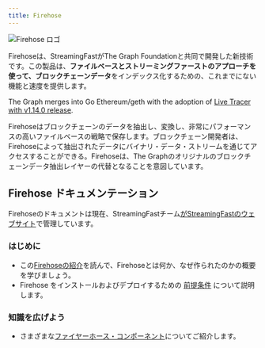 ```yaml
---
title: Firehose
---
```


![Firehose ロゴ](/img/firehose-logo.png)

Firehoseは、StreamingFastがThe Graph Foundationと共同で開発した新技術です。この製品は、**ファイルベースとストリーミングファーストのアプローチを使って、ブロックチェーンデータ**をインデックス化するための、これまでにない機能と速度を提供します。

The Graph merges into Go Ethereum/geth with the adoption of [Live Tracer with v1.14.0 release](https://github.com/ethereum/go-ethereum/releases/tag/v1.14.0).

Firehoseはブロックチェーンのデータを抽出し、変換し、非常にパフォーマンスの高いファイルベースの戦略で保存します。ブロックチェーン開発者は、Firehoseによって抽出されたデータにバイナリ・データ・ストリームを通じてアクセスすることができる。Firehoseは、The Graphのオリジナルのブロックチェーンデータ抽出レイヤーの代替となることを意図しています。

## Firehose ドキュメンテーション

Firehoseのドキュメントは現在、StreamingFastチーム[がStreamingFastのウェブサイト](https://firehose.streamingfast.io/)で管理しています。

### はじめに

- この[Firehoseの紹介](https://firehose.streamingfast.io/introduction/firehose-overview)を読んで、Firehoseとは何か、なぜ作られたのかの概要を学びましょう。
- Firehose をインストールおよびデプロイするための [ 前提条件](https://firehose.streamingfast.io/introduction/prerequisites) について説明します。

### 知識を広げよう

- さまざまな[ファイヤーホース・コンポーネント](https://firehose.streamingfast.io/architecture/components)についてご紹介します。

